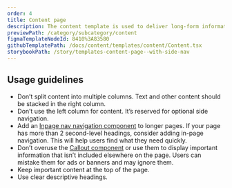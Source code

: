 ```yaml
---
order: 4
title: Content page
description: The content template is used to deliver long-form informational content.
previewPath: /category/subcategory/content
figmaTemplateNodeId: 8410%3A83580
githubTemplatePath: /docs/content/templates/content/Content.tsx
storybookPath: /story/templates-content-page--with-side-nav
---
```


## Usage guidelines

- Don’t split content into multiple columns. Text and other content should be stacked in the right column.
- Don’t use the left column for content. It’s reserved for optional side navigation.
- Add an [Inpage nav navigation component](/components/inpage-nav) to longer pages. If your page has more than 2 second-level headings, consider adding in-page navigation. This will help users find what they need quickly.
- Don’t overuse the [Callout component](/components/callout) or use them to display important information that isn’t included elsewhere on the page. Users can mistake them for ads or banners and may ignore them.
- Keep important content at the top of the page.
- Use clear descriptive headings.
